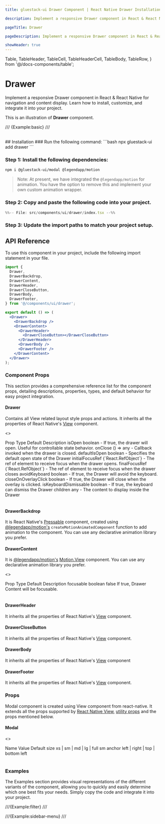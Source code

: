 ```yaml
---
title: gluestack-ui Drawer Component | React Native Drawer Installation

description: Implement a responsive Drawer component in React & React Native for navigation and content display. Learn how to install, customize, and integrate it into your project.

pageTitle: Drawer

pageDescription: Implement a responsive Drawer component in React & React Native for navigation and content display. Learn how to install, customize, and integrate it into your project.

showHeader: true
---
```


  Table,
  TableHeader,
  TableCell,
  TableHeaderCell,
  TableBody,
  TableRow,
} from '@/docs-components/table';

# Drawer

Implement a responsive Drawer component in React & React Native for navigation and content display. Learn how to install, customize, and integrate it into your project.

This is an illustration of **Drawer** component.

/// {Example:basic} ///

<br />
## Installation

<Tabs>
<TabItem label="CLI">
### Run the following command:
  ```bash
  npx gluestack-ui add drawer
  ```
</TabItem>
<TabItem label="Manual">

### Step 1: Install the following dependencies:

```bash
npm i @gluestack-ui/modal @legendapp/motion
```

> Note: At present, we have integrated the `@legendapp/motion` for animation. You have the option to remove this and implement your own custom animation wrapper.

### Step 2: Copy and paste the following code into your project.

```ts
%%-- File: src/components/ui/drawer/index.tsx --%%
```

### Step 3: Update the import paths to match your project setup.

</TabItem>
</Tabs>

## API Reference

To use this component in your project, include the following import statement in your file.

```jsx
import {
  Drawer,
  DrawerBackdrop,
  DrawerContent,
  DrawerHeader,
  DrawerCloseButton,
  DrawerBody,
  DrawerFooter,
} from '@/components/ui/drawer';
```

<AnatomyImage
  mobileUrl="https://i.imgur.com/B85zgqr.png"
  webUrl="https://i.imgur.com/paN7mix.png"
  classNameStyle="aspect-[420/958] md:aspect-[1198/663]"
/>

```jsx
export default () => (
  <Drawer>
    <DrawerBackdrop />
    <DrawerContent>
      <DrawerHeader>
        <DrawerCloseButton></DrawerCloseButton>
      </DrawerHeader>
      <DrawerBody />
      <DrawerFooter />
    </DrawerContent>
  </Drawer>
);
```

### Component Props

This section provides a comprehensive reference list for the component props, detailing descriptions, properties, types, and default behavior for easy project integration.

#### Drawer

Contains all View related layout style props and actions. It inherits all the properties of React Native's [View](https://reactnative.dev/docs/view#props) component.

<>
  <Table>
    <TableHeader>
      <TableRow>
        <TableHeaderCell>Prop</TableHeaderCell>
        <TableHeaderCell>Type</TableHeaderCell>
        <TableHeaderCell>Default</TableHeaderCell>
        <TableHeaderCell>Description</TableHeaderCell>
      </TableRow>
    </TableHeader>
    <TableBody>
      <TableRow>
        <TableCell>
          <InlineCode>isOpen</InlineCode>
        </TableCell>
        <TableCell>boolean</TableCell>
        <TableCell>-</TableCell>
        <TableCell>
          If true, the drawer will open. Useful for controllable state behavior.
        </TableCell>
      </TableRow>
      <TableRow>
        <TableCell>
          <InlineCode>onClose</InlineCode>
        </TableCell>
        <TableCell>() => any</TableCell>
        <TableCell>-</TableCell>
        <TableCell>Callback invoked when the drawer is closed.</TableCell>
      </TableRow>
      <TableRow>
        <TableCell>
          <InlineCode>defaultIsOpen</InlineCode>
        </TableCell>
        <TableCell>boolean</TableCell>
        <TableCell>-</TableCell>
        <TableCell>Specifies the default open state of the Drawer</TableCell>
      </TableRow>
      <TableRow>
        <TableCell>
          <InlineCode>initialFocusRef</InlineCode>
        </TableCell>
        <TableCell>{`React.RefObject<any>`}</TableCell>
        <TableCell>-</TableCell>
        <TableCell>
          The ref of element to receive focus when the drawer opens.
        </TableCell>
      </TableRow>
      <TableRow>
        <TableCell>
          <InlineCode>finalFocusRef</InlineCode>
        </TableCell>
        <TableCell>{`React.RefObject<any>`}</TableCell>
        <TableCell>-</TableCell>
        <TableCell>
          The ref of element to receive focus when the drawer closes
        </TableCell>
      </TableRow>
      <TableRow>
        <TableCell>
          <InlineCode>avoidKeyboard</InlineCode>
        </TableCell>
        <TableCell>boolean</TableCell>
        <TableCell>-</TableCell>
        <TableCell>If true, the Drawer will avoid the keyboard.</TableCell>
      </TableRow>
      <TableRow>
        <TableCell>
          <InlineCode>closeOnOverlayClick</InlineCode>
        </TableCell>
        <TableCell>boolean</TableCell>
        <TableCell>-</TableCell>
        <TableCell>
          If true, the Drawer will close when the overlay is clicked.
        </TableCell>
      </TableRow>
      <TableRow>
        <TableCell>
          <InlineCode>isKeyboardDismissable</InlineCode>
        </TableCell>
        <TableCell>boolean</TableCell>
        <TableCell>-</TableCell>
        <TableCell>If true, the keyboard can dismiss the Drawer</TableCell>
      </TableRow>
      <TableRow>
        <TableCell>
          <InlineCode>children</InlineCode>
        </TableCell>
        <TableCell>any</TableCell>
        <TableCell>-</TableCell>
        <TableCell>The content to display inside the Drawer</TableCell>
      </TableRow>
    </TableBody>
  </Table>
</>

#### DrawerBackdrop

It is React Native's [Pressable](https://reactnative.dev/docs/pressable#props) component, created using [@legendapp/motion's](https://legendapp.com/open-source/motion/) `createMotionAnimatedComponent` function to add animation to the component. You can use any declarative animation library you prefer.

#### DrawerContent

It is [@legendapp/motion's](https://legendapp.com/open-source/motion/) [Motion.View](https://legendapp.com/open-source/motion/overview/) component. You can use any declarative animation library you prefer.

<>
  <Table>
    <TableHeader>
      <TableRow>
        <TableHeaderCell>Prop</TableHeaderCell>
        <TableHeaderCell>Type</TableHeaderCell>
        <TableHeaderCell>Default</TableHeaderCell>
        <TableHeaderCell>Description</TableHeaderCell>
      </TableRow>
    </TableHeader>
    <TableBody>
      <TableRow>
        <TableCell>
          <InlineCode>focusable</InlineCode>
        </TableCell>
        <TableCell>boolean</TableCell>
        <TableCell>false</TableCell>
        <TableCell>If true, Drawer Content will be focusable.</TableCell>
      </TableRow>
    </TableBody>
  </Table>
</>

#### DrawerHeader

It inherits all the properties of React Native's [View](https://reactnative.dev/docs/view) component.

#### DrawerCloseButton

It inherits all the properties of React Native's [View](https://reactnative.dev/docs/view) component.

#### DrawerBody

It inherits all the properties of React Native's [View](https://reactnative.dev/docs/view) component

#### DrawerFooter

It inherits all the properties of React Native's [View](https://reactnative.dev/docs/view) component.

### Props

Modal component is created using View component from react-native. It extends all the props supported by [React Native View](https://reactnative.dev/docs/view#props), [utility props](/ui/docs/styling/utility-and-sx-props) and the props mentioned below.

#### Modal

<>
  <Table>
    <TableHeader>
      <TableRow>
        <TableHeaderCell>Name</TableHeaderCell>
        <TableHeaderCell>Value</TableHeaderCell>
        <TableHeaderCell>Default</TableHeaderCell>
      </TableRow>
    </TableHeader>
    <TableBody>
      <TableRow>
        <TableCell>
          <InlineCode>size</InlineCode>
        </TableCell>
        <TableCell>xs | sm | md | lg | full</TableCell>
        <TableCell>sm</TableCell>
      </TableRow>
      <TableRow>
        <TableCell>
          <InlineCode>anchor</InlineCode>
        </TableCell>
        <TableCell>left | right | top | bottom</TableCell>
        <TableCell>left</TableCell>
      </TableRow>
    </TableBody>
  </Table>
</>

### Examples

The Examples section provides visual representations of the different variants of the component, allowing you to quickly and easily determine which one best fits your needs. Simply copy the code and integrate it into your project.

///{Example:filter} ///

///{Example:sidebar-menu} ///
